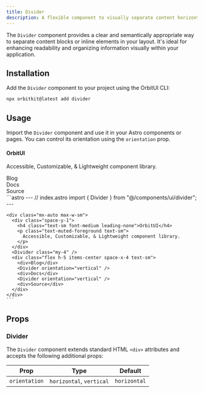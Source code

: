 ```yaml
---
title: Divider
description: A flexible component to visually separate content horizontally or vertically.
---
```



The `Divider` component provides a clear and semantically appropriate way to separate content blocks or inline elements in your layout. It's ideal for enhancing readability and organizing information visually within your application.

## Installation

Add the `Divider` component to your project using the OrbitUI CLI:

```bash
npx orbitkit@latest add divider
```

## Usage

Import the `Divider` component and use it in your Astro components or pages. You can control its orientation using the `orientation` prop.

<Tabs>
  <TabItem label="Preview">
    <PreviewCard>
      <div class="mx-auto max-w-sm">
        <div class="space-y-1">
          <h4 class="text-sm font-medium leading-none">OrbitUI</h4>
          <p class="text-muted-foreground text-sm">
            Accessible, Customizable, & Lightweight component library.
          </p>
        </div>
        <Divider class="my-4" />
        <div class="flex h-5 items-center space-x-4 text-sm">
          <div>Blog</div>
          <Divider orientation="vertical" />
          <div>Docs</div>
          <Divider orientation="vertical" />
          <div>Source</div>
        </div>
      </div>
    </PreviewCard>
  </TabItem>
  <TabItem label="Code">
    ```astro
    ---
    // index.astro
    import { Divider } from "@/components/ui/divider";
    ---

    <div class="mx-auto max-w-sm">
      <div class="space-y-1">
        <h4 class="text-sm font-medium leading-none">OrbitUI</h4>
        <p class="text-muted-foreground text-sm">
          Accessible, Customizable, & Lightweight component library.
        </p>
      </div>
      <Divider class="my-4" />
      <div class="flex h-5 items-center space-x-4 text-sm">
        <div>Blog</div>
        <Divider orientation="vertical" />
        <div>Docs</div>
        <Divider orientation="vertical" />
        <div>Source</div>
      </div>
    </div>
    ```
  </TabItem>
</Tabs>

## Props

### Divider

The `Divider` component extends standard HTML `<div>` attributes and accepts the following additional props:

| Prop          | Type                     | Default      |
| ------------- | ------------------------ | ------------ |
| `orientation` | `horizontal`, `vertical` | `horizontal` |

